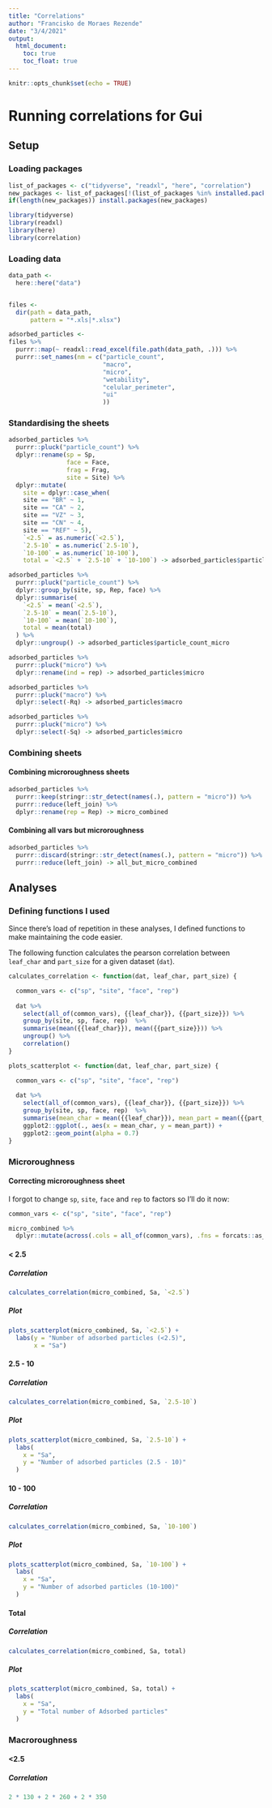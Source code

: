 ```yaml
---
title: "Correlations"
author: "Francisko de Moraes Rezende"
date: "3/4/2021"
output:
  html_document:
    toc: true
    toc_float: true
---
```


```r
knitr::opts_chunk$set(echo = TRUE)
```

# Running correlations for Gui

## Setup

### Loading packages

```r
list_of_packages <- c("tidyverse", "readxl", "here", "correlation")
new_packages <- list_of_packages[!(list_of_packages %in% installed.packages()[,"Package"])]
if(length(new_packages)) install.packages(new_packages)

library(tidyverse)
library(readxl)
library(here)
library(correlation)
```

### Loading data

```r
data_path <- 
  here::here("data")


files <- 
  dir(path = data_path,
      pattern = "*.xls|*.xlsx")

adsorbed_particles <-
files %>% 
  purrr::map(~ readxl::read_excel(file.path(data_path, .))) %>%
  purrr::set_names(nm = c("particle_count",
                          "macro",
                          "micro",
                          "wetability",
                          "celular_perimeter",
                          "ui"
                          ))
```

### Standardising the sheets

```r
adsorbed_particles %>% 
  purrr::pluck("particle_count") %>% 
  dplyr::rename(sp = Sp,
                face = Face,
                frag = Frag,
                site = Site) %>% 
  dplyr::mutate(
    site = dplyr::case_when(
    site == "BR" ~ 1,
    site == "CA" ~ 2,
    site == "VZ" ~ 3,
    site == "CN" ~ 4,
    site == "REF" ~ 5),
    `<2.5` = as.numeric(`<2.5`),
    `2.5-10` = as.numeric(`2.5-10`),
    `10-100` = as.numeric(`10-100`),
    total = `<2.5` + `2.5-10` + `10-100`) -> adsorbed_particles$particle_count
```

```r
adsorbed_particles %>%
  purrr::pluck("particle_count") %>%
  dplyr::group_by(site, sp, Rep, face) %>%
  dplyr::summarise(
    `<2.5` = mean(`<2.5`),
    `2.5-10` = mean(`2.5-10`),
    `10-100` = mean(`10-100`),
    total = mean(total)
  ) %>%
  dplyr::ungroup() -> adsorbed_particles$particle_count_micro
```


```r
adsorbed_particles %>% 
  purrr::pluck("micro") %>% 
  dplyr::rename(ind = rep) -> adsorbed_particles$micro
```

```r
adsorbed_particles %>% 
  purrr::pluck("macro") %>% 
  dplyr::select(-Rq) -> adsorbed_particles$macro
```

```r
adsorbed_particles %>% 
  purrr::pluck("micro") %>% 
  dplyr::select(-Sq) -> adsorbed_particles$micro
```


### Combining sheets

#### Combining microroughness sheets

```r
adsorbed_particles %>% 
  purrr::keep(stringr::str_detect(names(.), pattern = "micro")) %>% 
  purrr::reduce(left_join) %>% 
  dplyr::rename(rep = Rep) -> micro_combined
```

#### Combining all vars but microroughness

```r
adsorbed_particles %>% 
  purrr::discard(stringr::str_detect(names(.), pattern = "micro")) %>% 
  purrr::reduce(left_join) -> all_but_micro_combined
```
## Analyses

### Defining functions I used

Since there's load of repetition in these analyses, I defined functions to make maintaining the code easier.

The following function calculates the pearson correlation between `leaf_char` and `part_size` for a given dataset (`dat`).

```r
calculates_correlation <- function(dat, leaf_char, part_size) {

  common_vars <- c("sp", "site", "face", "rep")
  
  dat %>% 
    select(all_of(common_vars), {{leaf_char}}, {{part_size}}) %>% 
    group_by(site, sp, face, rep)  %>%
    summarise(mean({{leaf_char}}), mean({{part_size}})) %>% 
    ungroup() %>% 
    correlation()
}
```

```r
plots_scatterplot <- function(dat, leaf_char, part_size) {

  common_vars <- c("sp", "site", "face", "rep")
  
  dat %>% 
    select(all_of(common_vars), {{leaf_char}}, {{part_size}}) %>% 
    group_by(site, sp, face, rep)  %>%
    summarise(mean_char = mean({{leaf_char}}), mean_part = mean({{part_size}})) %>% 
    ggplot2::ggplot(., aes(x = mean_char, y = mean_part)) +
    ggplot2::geom_point(alpha = 0.7)
}
```


### Microroughness

#### Correcting microroughness sheet

I forgot to change `sp`, `site`, `face` and `rep` to factors so I'll do it now:

```r
common_vars <- c("sp", "site", "face", "rep")

micro_combined %>%
  dplyr::mutate(across(.cols = all_of(common_vars), .fns = forcats::as_factor)) -> micro_combined
```

#### < 2.5

##### Correlation

```r
calculates_correlation(micro_combined, Sa, `<2.5`)
```


##### Plot

```r
plots_scatterplot(micro_combined, Sa, `<2.5`) +
  labs(y = "Number of adsorbed particles (<2.5)",
       x = "Sa")
```


#### 2.5 - 10

##### Correlation

```r
calculates_correlation(micro_combined, Sa, `2.5-10`)
```

##### Plot

```r
plots_scatterplot(micro_combined, Sa, `2.5-10`) +
  labs(
    x = "Sa",
    y = "Number of adsorbed particles (2.5 - 10)"
  )
```


#### 10 - 100

##### Correlation

```r
calculates_correlation(micro_combined, Sa, `10-100`)
```

##### Plot

```r
plots_scatterplot(micro_combined, Sa, `10-100`) +
  labs(
    x = "Sa",
    y = "Number of adsorbed particles (10-100)"
  )
```

#### Total

##### Correlation

```r
calculates_correlation(micro_combined, Sa, total)
```
##### Plot

```r
plots_scatterplot(micro_combined, Sa, total) +
  labs(
    x = "Sa",
    y = "Total number of Adsorbed particles"
  )
```

### Macroroughness

#### <2.5

##### Correlation


<!-- ```{r} -->
<!-- micro_combined %>%  -->
<!--   select(common_vars, Sa, `<2.5`) %>%  -->
<!--   group_by(site, sp, face, rep) %>% -->
<!--   summarise(mean_sa =mean(Sa), mean_part = mean(`<2.5`)) -->
<!-- ``` -->

<!-- ```{r} -->
<!-- adsorbed_particles %>%  -->
<!--   pluck("particle_count_micro") %>%  -->
<!--   mutate(across(.cols = all_of(c("sp", "face", "site", "Rep")), as_factor)) %>% -->
<!--   summary() -->
<!-- ``` -->

<!-- ```{r} -->
<!-- adsorbed_particles %>%  -->
<!--   pluck("micro") %>%  -->
<!--   mutate(across(all_of(c("sp", "ind", "frag", "face")), as.factor)) %>%  -->
<!--   summary() -->
<!-- ``` -->


<!-- ```{r} -->
<!-- adsorbed_particles %>%  -->
<!--   pluck("particle_count") %>%  -->
<!--   mutate(across(.cols = all_of(c("sp", "face", "site", "frag", "Rep")), as_factor)) %>%  -->
<!--   summary() -->
<!-- ``` -->

<!-- ```{r} -->
<!-- adsorbed_particles %>%  -->
<!--   pluck("macro") %>%  -->
<!--   mutate(across(all_of(c("sp", "ind", "frag", "face")), as.factor)) %>%  -->
<!--   summary() -->
<!-- ``` -->

<!-- ```{r} -->
<!-- common_vars <- c("sp", "site", "face", "rep") -->

<!--   micro_combined %>%  -->
<!--     select(all_of(common_vars), Sa, `<2.5`) %>%  -->
<!--     group_by(site, sp, face, rep)  %>% -->
<!--     summarise(mean_sa = mean(Sa), mean_particle = mean(`<2.5`)) %>%  -->
<!--     ggplot2::ggplot(., aes(x = mean_sa, y = mean_particle)) + -->
<!--     ggplot2::geom_point() -->
<!-- ``` -->

```r
2 * 130 + 2 * 260 + 2 * 350
```

